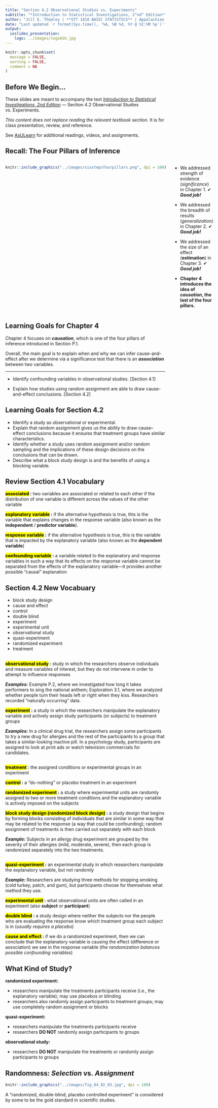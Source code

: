 ```yaml
---
title: "Section 4.2 Observational Studies vs. Experiments"
subtitle: "*Introduction to Statistical Investigations, 2^nd^ Edition*"
author: "Jill E. Thomley | **STT 1810 BASIC STATISTICS** | Appalachian State University"
date: "Last updated `r format(Sys.time(), '%A, %B %d, %Y @ %I:%M %p')`"
output: 
  ioslides_presentation:
    logo: ../images/logoASU.jpg
---
```


```r
knitr::opts_chunk$set(
  message = FALSE,
  warning = FALSE,
  comment = NA
)
```


## Before We Begin…

These slides are meant to accompany the text [*Introduction to Statistical Investigations, 2nd Edition*](http://www.isi-stats.com/isi/index2nd.html) --- Section 4.2 Observational Studies vs. Experiments.

*This content does not replace reading the relevant textbook section.* It is for class presentation, review, and reference.

See [AsULearn](https://asulearn.appstate.edu/) for additional readings, videos, and assignments.


## Recall: The Four Pillars of Inference

:::::: {style="display: flex;"}

::: {}

```r
knitr::include_graphics("../images/sixstepsfourpillars.png", dpi = 100)
```

:::

::: {}

&nbsp;&nbsp;&nbsp;&nbsp;&nbsp;

:::

::: {}

* We addressed strength of evidence (*significance*) in Chapter 1. ✔ ***Good job!***

* We addressed the breadth of results (*generalization*) in Chapter 2. ✔ ***Good job!***

* We addressed the size of an effect (**estimation**) in Chapter 3. ✔ ***Good job!***

* **Chapter 4 introduces the idea of *causation*, the last of the four pillars.**

:::

::::


## Learning Goals for Chapter 4

Chapter 4 focuses on ***causation***, which is one of the four pillars of inference introduced in Section P.1. 

Overall, the main goal is to explain when and why we can infer cause-and-effect after we determine via a significance test that there is an ***association*** between two variables. 

<hr>

* Identify confounding variables in observational studies. [Section 4.1]

* Explain how studies using random assignment are able to draw cause-and-effect conclusions. [Section 4.2]


## Learning Goals for Section 4.2

* Identify a study as observational or experimental.
* Explain that random assignment gives us the ability to draw cause–effect conclusions because it ensures that treatment groups have similar characteristics.
* Identify whether a study uses random assignment and/or random sampling and the implications of these design decisions on the conclusions that can be drawn.
* Describe what a block study design is and the benefits of using a blocking variable.


## Review Section 4.1 Vocabulary

**<mark>associated</mark> :** two variables are associated or related to each other if the distribution of one variable is different across the values of the other variable

**<mark>explanatory variable</mark> :** if the alternative hypothesis is true, this is the variable that explains changes in the response variable (also known as the **independent** / **predictor variable**). 

**<mark>response variable</mark> :** if the alternative hypothesis is true, this is the variable that is impacted by the explanatory variable (also known as the **dependent variable**)

**<mark>confounding variable</mark> :** a variable related to the explanatory and response variables in such a way that its effects on the response variable cannot be separated from the effects of the explanatory variable---it provides another possible "causal" explanation 


## Section 4.2 New Vocabuary

* block study design
* cause and effect
* control
* double blind
* experiment
* experimental unit
* observational study
* quasi-experiment
* randomized experiment
* treatment


## 

**<mark>observational study</mark> :** study in which the researchers observe individuals and measure variables of interest, but they do not intervene in order to attempt to influence responses

***Examples:*** Example P.2, where we investigated how long it takes performers to sing the national anthem; Exploration 3.1, where we analyzed whether people turn their heads left or right when they kiss. Researchers recorded "naturally occurring" data.

**<mark>experiment</mark> :** a study in which the researchers manipulate the explanatory variable and actively assign study participants (or subjects) to treatment groups

***Examples:*** In a clinical drug trial, the researchers assign some participants to try a new drug for allergies and the rest of the participants to a group that takes a similar-looking inactive pill. In a psychology study, participants are assigned to look at print ads or watch television commercials for candidates.


##

**<mark>treatment</mark> :** the assigned conditions or experimental groups in an experiment

**<mark>control</mark> :** a "do-nothing" or placebo treatment in an experiment

**<mark>randomized experiment</mark> :** a study where experimental units are randomly assigned to two or more treatment conditions and the explanatory variable is actively imposed on the subjects

**<mark>block study design (randomized block design)</mark> :** a study design that begins by forming blocks consisting of individuals that are similar in some way that may be related to the response (a way that could be confounding); random assignment of treatments is then carried out separately with each block

***Example:*** Subjects in an allergy drug experiment are grouped by the severity of their allergies (mild, moderate, severe), then each group is randomized separately into the two treatments.

##

**<mark>quasi-experiment</mark> :** an experimental study in which researchers manipulate the explanatory variable, but not randomly

***Example:*** Researchers are studying three methods for stopping smoking (cold turkey, patch, and gum), but participants choose for themselves what method they use.

**<mark>experimental unit</mark> :** what observational units are often called in an experiment (also **subject** or **participant**)

**<mark>double blind</mark> :** a study design where neither the subjects nor the people who are evaluating the response know which treatment group each subject is in (*usually requires a placebo*)

**<mark>cause and effect</mark> :** if we do a randomized experiment, then we can conclude that the explanatory variable is causing the effect (difference or association) we see in the response variable (*the randomization balances possible confounding variables*)


## What Kind of Study?

**randomized experiment:** 

* researchers manipulate the treatments participants receive (i.e., the explanatory variable); may use placebos or blinding
* researchers also randomly assign participants to treatment groups; may use completely random assignment or blocks

**quasi-experiment:** 

* researchers manipulate the treatments participants receive
* researchers **DO NOT** randomly assign participants to groups

**observational study:**

* researchers **DO NOT** manipulate the treatments or randomly assign participants to groups


## Randomness: *Selection* vs. *Assignment*

```r
knitr::include_graphics("../images/fig_04_02_03.jpg", dpi = 100)
```

A “randomized, double-blind, placebo controlled experiment” is considered by some to be the gold standard in scientific studies.

